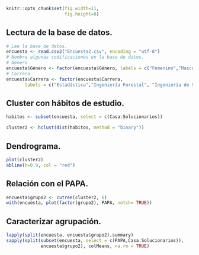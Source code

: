 ```r
knitr::opts_chunk$set(fig.width=11, 
                      fig.height=8)
```


## Lectura de la base de datos.
```r
# Lee la base de datos.
encuesta <- read.csv2("Encuesta2.csv", encoding = "utf-8")
# Nombra algunas codificaciones en la base de datos.
# Género
encuesta$Género <- factor(encuesta$Género, labels = c("Femenino","Masculino"))
# Carrera
encuesta$Carrera <- factor(encuesta$Carrera, 
       labels = c("Estadística","Ingeniería Forestal", "Ingeniería de Sistemas"))
```

## Cluster con hábitos de estudio.
```r
habitos <- subset(encuesta, select = c(Casa:Solucionarios))

cluster2 <- hclust(dist(habitos, method = "binary"))

```

## Dendrograma.
```r
plot(cluster2)
abline(h=0.9, col = "red")
```


## Relación con el PAPA.
```r
encuesta$grupo2 <- cutree(cluster2, 6)
with(encuesta, plot(factor(grupo2), PAPA, notch= TRUE))
```

## Caracterizar agrupación.
```r
lapply(split(encuesta, encuesta$grupo2),summary)
sapply(split(subset(encuesta, select = c(PAPA,Casa:Solucionarios)),
             encuesta$grupo2), colMeans, na.rm = TRUE)
```


